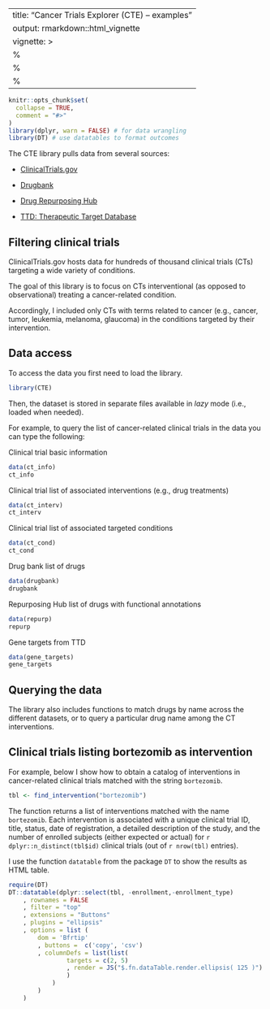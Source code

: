 
---
title: "Cancer Trials Explorer (CTE) -- examples"
output: rmarkdown::html_vignette
vignette: >
  %\VignetteIndexEntry{explorer}
  %\VignetteEngine{knitr::rmarkdown}
  %\VignetteEncoding{UTF-8}
---

```r
knitr::opts_chunk$set(
  collapse = TRUE,
  comment = "#>"
)
library(dplyr, warn = FALSE) # for data wrangling 
library(DT) # use datatables to format outcomes
```

The CTE library pulls data from several sources:

- [ClinicalTrials.gov](https://clinicaltrials.gov)

- [Drugbank](https://go.drugbank.com)

- [Drug Repurposing Hub](https://www.broadinstitute.org/drug-repurposing-hub)

- [TTD: Therapeutic Target Database](https://www.ncbi.nlm.nih.gov/pmc/articles/PMC99057/)

## Filtering clinical trials

ClinicalTrials.gov hosts data for hundreds of thousand clinical trials (CTs) targeting a wide variety of conditions. 

The goal of this library is to focus on CTs interventional (as opposed to observational) treating a cancer-related condition. 

Accordingly, I included only CTs with terms related to cancer (e.g., cancer, tumor, leukemia, melanoma, glaucoma) in the conditions targeted by their intervention. 

## Data access

To access the data you first need to load the library.  

```r
library(CTE)
```

Then, the dataset is stored in separate files available in _lazy_ mode (i.e., loaded when needed).

For example, to query the list of cancer-related clinical trials in the data you can type the following:

Clinical trial basic information 

```r
data(ct_info)
ct_info
```

Clinical trial list of associated interventions (e.g., drug treatments)

```r
data(ct_interv)
ct_interv
```

Clinical trial list of associated targeted conditions

```r
data(ct_cond)
ct_cond
```

Drug bank list of drugs 

```r
data(drugbank)
drugbank
```

Repurposing Hub list of drugs with functional annotations

```r
data(repurp)
repurp
```

Gene targets from TTD

```r
data(gene_targets)
gene_targets
```


## Querying the data 

The library also includes functions to match drugs by name across the different datasets, or to query a particular drug name among the CT interventions. 

## Clinical trials listing bortezomib as intervention

For example, below I show how to obtain a catalog of interventions in cancer-related clinical trials matched with the string `bortezomib`. 


```r
tbl <- find_intervention("bortezomib")
```

The function returns a list of interventions matched with the name `bortezomib`. Each intervention is associated with a unique clinical trial ID, title, status, date of registration, a detailed description of the study, and the number of enrolled subjects (either expected or actual) for `r dplyr::n_distinct(tbl$id)` clinical trials (out of `r nrow(tbl)` entries). 
 
I use the function `datatable` from the package `DT` to show the results  as HTML table. 

```r
require(DT)
DT::datatable(dplyr::select(tbl, -enrollment,-enrollment_type)
    , rownames = FALSE
    , filter = "top"
    , extensions = "Buttons"
    , plugins = "ellipsis"
    , options = list (
        dom = 'Bfrtip'
        , buttons =  c('copy', 'csv')
        , columnDefs = list(list(
                targets = c(2, 5)
                , render = JS("$.fn.dataTable.render.ellipsis( 125 )")
                )
            )
        )
    )
```
